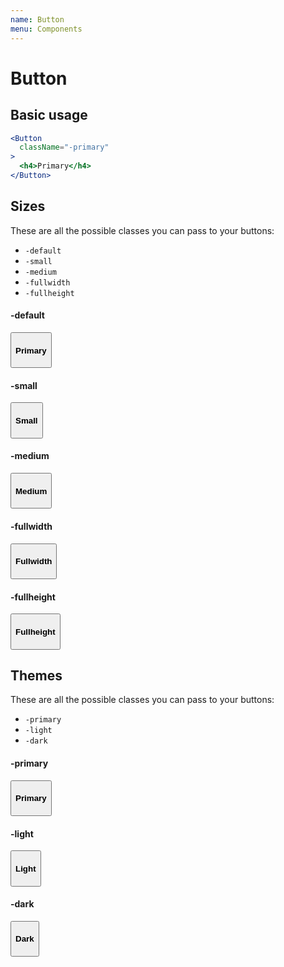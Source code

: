 ```yaml
---
name: Button
menu: Components
---
```


# Button
<PropsTable of={Button} />

## Basic usage
```jsx
<Button
  className="-primary"
>
  <h4>Primary</h4>
</Button>
```

## Sizes
These are all the possible classes you can pass to your buttons:
- `-default`
- `-small`
- `-medium`
- `-fullwidth`
- `-fullheight`

#### -default
<div>
  <Button className="-primary"><h4>Primary</h4></Button>
</div>

#### -small
<div>
  <Button className="-primary -small"><h4>Small</h4></Button>
</div>

#### -medium
<div>
  <Button className="-primary -medium"><h4>Medium</h4></Button>
</div>

#### -fullwidth
<div>
  <Button className="-primary -fullwidth"><h4>Fullwidth</h4></Button>
</div>

#### -fullheight
<div style={{ height: 100 }}>
  <Button className="-primary -fullheight"><h4>Fullheight</h4></Button>
</div>


## Themes
These are all the possible classes you can pass to your buttons:
- `-primary`
- `-light`
- `-dark`

#### -primary
<div>
  <Button className="-primary"><h4>Primary</h4></Button>
</div>

#### -light
<div>
  <Button className="-light"><h4>Light</h4></Button>
</div>

#### -dark
<div>
  <Button className="-dark"><h4>Dark</h4></Button>
</div>
